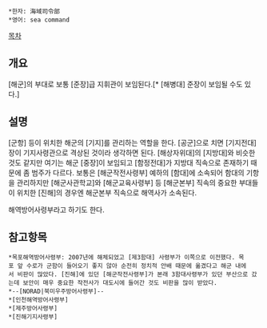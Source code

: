  *한자: 海域司令部
 *영어: sea command

[[목차]]

== 개요 ==
[해군]의 부대로 보통 [준장]급 지휘관이 보임된다.[* [해병대] 준장이 보임될 수도 있다.] 

== 설명 ==
[군항] 등이 위치한 해군의 [기지]를 관리하는 역할을 한다. [공군]으로 치면 [기지전대]장이 기지사령관으로 격상된 것이라 생각하면 된다. [해상자위대]의 [지방대]와 비슷한 것도 같지만 여기는 해군 [중장]이 보임되고 [함정전대]가 지방대 직속으로 존재하기 때문에 좀 범주가 다르다. 보통은 [해군작전사령부] 예하의 [함대]에 소속되어 함대의 기항을 관리하지만 [해군사관학교]와 [해군교육사령부] 등 [해군본부] 직속의 중요한 부대들이 위치한 [진해]의 경우엔 해군본부 직속으로 해역사가 소속된다.

해역방어사령부라고 하기도 한다.

== 참고항목 ==

 *목포해역방어사령부: 2007년에 해체되었고 [제3함대] 사령부가 이쪽으로 이전했다. 목포 앞 수로가 군함이 들어오기 좋지 않아 순전히 정치적 안배 때문에 옮겼다고 해군 내에서 비판이 많았다. [진해]에 있던 [해군작전사령부]가 본래 3함대사령부가 있던 부산으로 갔는데 보안이 매우 중요한 작전사가 대도시에 들어간 것도 비판을 많이 받았다.
 *--[NORAD|북미우주방어사령부]--
 *[인천해역방어사령부]
 *[제주방어사령부]
 *[진해기지사령부]

